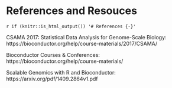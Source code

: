 # References and Resouces


`r if (knitr::is_html_output()) '# References {-}'`

CSAMA 2017: Statistical Data Analysis for Genome-Scale Biology: https://bioconductor.org/help/course-materials/2017/CSAMA/

Bioconductor Courses & Conferences: https://bioconductor.org/help/course-materials/

Scalable Genomics with R and Bioconductor: https://arxiv.org/pdf/1409.2864v1.pdf
